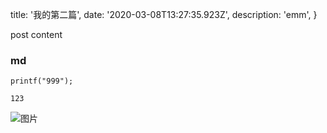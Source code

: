 
  title: '我的第二篇',
  date: '2020-03-08T13:27:35.923Z',
  description: 'emm',
}

post content

### md

```
printf("999");
```

`123`

![图片](https://user-images.githubusercontent.com/11304944/79985319-ff5a4900-84dc-11ea-92b5-c152086449d2.png)














